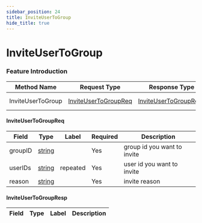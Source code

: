 ```yaml
---
sidebar_position: 24
title: InviteUserToGroup
hide_title: true
---
```


# InviteUserToGroup

### Feature Introduction



| Method Name | Request Type | Response Type | Description |
| ----------- | ------------ | ------------- | ------------- |
| InviteUserToGroup | [InviteUserToGroupReq](docs/group/index.mdx#InviteUserToGroupReq) | [InviteUserToGroupResp](docs/group/index.mdx#InviteUserToGroupResp) | invite user to group |
 

#### InviteUserToGroupReq
| Field | Type | Label | Required | Description |
| ----- | ---- | ----- | -------- | ----------- |
| groupID | [string](docs/scalar/scalar.mdx) |  | Yes | group id you want to invite |
| userIDs | [string](docs/scalar/scalar.mdx) | repeated | Yes | user id you want to invite |
| reason | [string](docs/scalar/scalar.mdx) |  | Yes | invite reason |
 

#### InviteUserToGroupResp
| Field | Type | Label | Description |
| ----- | ---- | ----- | ----------- |


